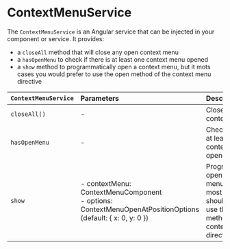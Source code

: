 
<Meta title="Context Menu/Documentation/ContextMenuService" />

# ContextMenuService

The `ContextMenuService` is an Angular service that can be injected in your component or service.
It provides:

- a `closeAll` method that will close any open context menu
- a `hasOpenMenu` to check if there is at least one context menu opened
- a `show` method to programmatically open a context menu, but it mots cases you would prefer to use the open method of the context menu directive

| `ContextMenuService` | Parameters                                                                                                      | Description                                                                                                                    |
| :------------------- | :-------------------------------------------------------------------------------------------------------------- | :----------------------------------------------------------------------------------------------------------------------------- |
| `closeAll()`         | -                                                                                                               | Close all open context menus                                                                                                   |
| `hasOpenMenu`        | -                                                                                                               | Check if there is at least one context menu opened                                                                             |
| `show`               | - contextMenu: ContextMenuComponent<br />- options: ContextMenuOpenAtPositionOptions (default: \{ x: 0, y: 0 }) | Programmatically open a context menu, but in most cases you should prefer to use the open method of the context menu directive |
